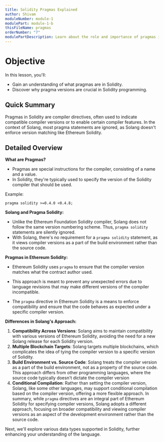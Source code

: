 ```yaml
---
title: Solidity Pragmas Explained
author: Shivam
moduleNumber: module-1
modulePart: module-1-b
thisFileName: pragmas
orderNumber: "7"
modulePartDescription: Learn about the role and importance of pragmas in Solidity, especially in the context of Solana programming.
---
```


# Objective

In this lesson, you'll:

- Gain an understanding of what pragmas are in Solidity.
- Discover why pragma versions are crucial in Solidity programming.

## Quick Summary

Pragmas in Solidity are compiler directives, often used to indicate compatible compiler versions or to enable certain compiler features. In the context of Solang, most pragma statements are ignored, as Solang doesn't enforce version matching like Ethereum Solidity.

## Detailed Overview

**What are Pragmas?**

- Pragmas are special instructions for the compiler, consisting of a name and a value.
- In Solidity, they're typically used to specify the version of the Solidity compiler that should be used.

Example:
```Solidity
pragma solidity >=0.4.0 <0.4.8;
```

**Solang and Pragma Solidity:**

- Unlike the Ethereum Foundation Solidity compiler, Solang does not follow the same version numbering scheme. Thus, `pragma solidity` statements are silently ignored.
- With Solang, there's no requirement for a `pragma solidity` statement, as it views compiler versions as a part of the build environment rather than the source code.

**Pragmas in Ethereum Solidity:**

- Ethereum Solidity uses `pragma` to ensure that the compiler version matches what the contract author used.

- This approach is meant to prevent any unexpected errors due to language revisions that may make different versions of the compiler incompatible.
- The `pragma` directive in Ethereum Solidity is a means to enforce compatibility and ensure that the code behaves as expected under a specific compiler version.

**Differences in Solang's Approach:**

1. **Compatibility Across Versions**: Solang aims to maintain compatibility with various versions of Ethereum Solidity, avoiding the need for a new Solang release for each Solidity version.
2. **Multiple Blockchain Targets**: Solang targets multiple blockchains, which complicates the idea of tying the compiler version to a specific version of Solidity.
3. **Build Environment vs. Source Code**: Solang treats the compiler version as a part of the build environment, not as a property of the source code. This approach differs from other programming languages, where the source code typically doesn't dictate the compiler version
4. **Conditional Compilation**:  Rather than setting the compiler version, Solang, like some other languages, may support conditional compilation based on the compiler version, offering a more flexible approach. In summary, while `pragma` directives are an integral part of Ethereum Solidity for specifying compiler versions, Solang adopts a different approach, focusing on broader compatibility and viewing compiler versions as an aspect of the development environment rather than the source code.

Next, we'll explore various data types supported in Solidity, further enhancing your understanding of the language.